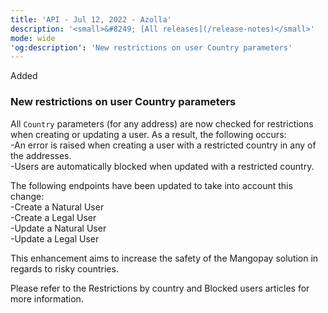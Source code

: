 ```yaml
---
title: 'API - Jul 12, 2022 - Azolla'  
description: '<small>&#8249; [All releases](/release-notes)</small>'  
mode: wide  
'og:description': 'New restrictions on user Country parameters'  
---
```

  
  <div class="pill pill-green">Added</div> 
  
### New restrictions on user Country parameters  

All `Country` parameters (for any address) are now checked for restrictions when creating or updating a user. As a result, the following occurs:  
-An error is raised when creating a user with a restricted country in any of the addresses.  
-Users are automatically blocked when updated with a restricted country.  

The following endpoints have been updated to take into account this change:  
-Create a Natural User  
-Create a Legal User  
-Update a Natural User  
-Update a Legal User  

This enhancement aims to increase the safety of the Mangopay solution in regards to risky countries.  

Please refer to the Restrictions by country and Blocked users articles for more information.